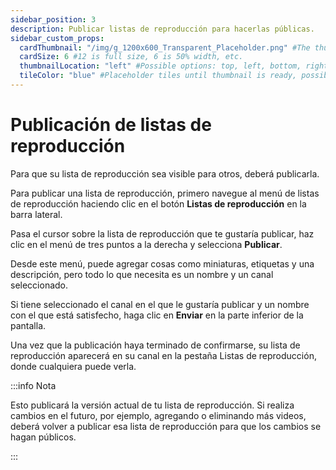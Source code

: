 ```yaml
---
sidebar_position: 3
description: Publicar listas de reproducción para hacerlas públicas.
sidebar_custom_props:
  cardThumbnail: "/img/g_1200x600_Transparent_Placeholder.png" #The thumbnail on the category card.
  cardSize: 6 #12 is full size, 6 is 50% width, etc.
  thumbnailLocation: "left" #Possible options: top, left, bottom, right, none
  tileColor: "blue" #Placeholder tiles until thumbnail is ready, possible options: blue, cream, darkpurple, lightpurple, mauve, orange, pink, none
---
```


# Publicación de listas de reproducción

Para que su lista de reproducción sea visible para otros, deberá publicarla.

Para publicar una lista de reproducción, primero navegue al menú de listas de reproducción haciendo clic en el botón **Listas de reproducción** en la barra lateral.

Pasa el cursor sobre la lista de reproducción que te gustaría publicar, haz clic en el menú de tres puntos a la derecha y selecciona **Publicar**.

Desde este menú, puede agregar cosas como miniaturas, etiquetas y una descripción, pero todo lo que necesita es un nombre y un canal seleccionado.

Si tiene seleccionado el canal en el que le gustaría publicar y un nombre con el que está satisfecho, haga clic en **Enviar** en la parte inferior de la pantalla.

Una vez que la publicación haya terminado de confirmarse, su lista de reproducción aparecerá en su canal en la pestaña Listas de reproducción, donde cualquiera puede verla.

:::info Nota 

Esto publicará la versión actual de tu lista de reproducción. Si realiza cambios en el futuro, por ejemplo, agregando o eliminando más videos, deberá volver a publicar esa lista de reproducción para que los cambios se hagan públicos.

:::